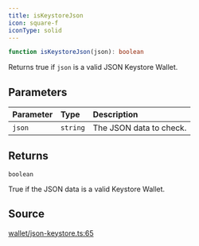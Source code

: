 ```yaml
---
title: isKeystoreJson
icon: square-f
iconType: solid
---
```


```ts
function isKeystoreJson(json): boolean
```

Returns true if `json` is a valid JSON Keystore Wallet.

## Parameters

| Parameter | Type | Description |
| :------ | :------ | :------ |
| `json` | `string` | The JSON data to check. |

## Returns

`boolean`

True if the JSON data is a valid Keystore Wallet.

## Source

[wallet/json-keystore.ts:65](https://github.com/dominant-strategies/quais.js/blob/3fde6763235c7029b19260e352cfa6956f8b8444/src/wallet/json-keystore.ts#L65)

